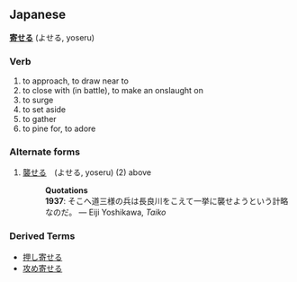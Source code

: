 ==Japanese==
'''[[寄]]せる''' (よせる, yoseru)
===Verb===
# to approach, to draw near to
# to close with (in battle), to make an onslaught on
# to surge
# to set aside
# to gather
# to pine for, to adore
===Alternate forms===
# [[襲]]せる　(よせる, yoseru) (2) above 
#:'''Quotations'''
#:'''1937''': そこへ道三様の兵は長良川をこえて一挙に襲せようという計略なのだ。 &mdash; Eiji Yoshikawa, ''Taiko''

===Derived Terms===
*[[押し寄せる]]
*[[攻め寄せる]]